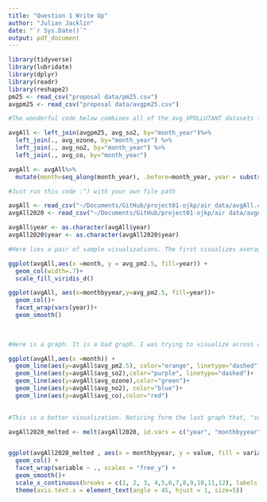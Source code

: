 ```yaml
---
title: "Question 1 Write Up"
author: "Julian Jacklin"
date: "`r Sys.Date()`"
output: pdf_document
---
```


```r

library(tidyverse)
library(lubridate)
library(dplyr)
library(readr)
library(reshape2)
pm25 <- read_csv("proposal data/pm25.csv")
avgpm25 <- read_csv("proposal data/avgpm25.csv")
```


```r

#The wonderful code below combines all of the avg_XPOLLUTANT datasets from data_cleanup, into one dataframe, adding a character-type `year` variable, a numeric `month` variable, and a numeric `month by year` variable(Jan-Dec, coded as 1-12). DO NOT RUN THIS CODE if avgAll and avgAll2020 are present in the air data folder. 

avgAll <- left_join(avgpm25, avg_so2, by="month_year")%>%
  left_join(., avg_ozone, by="month_year") %>%
  left_join(., avg_no2, by="month_year") %>%
  left_join(., avg_co, by="month_year") 

avgAll <- avgAll%>%
  mutate(month=seq_along(month_year), .before=month_year, year = substr(month_year, 0, 4), monthbyyear= rep(1:12, 7))


```

```r
#Just run this code :^) with your own file path

avgAll <- read_csv("~/Documents/GitHub/project01-ojkp/air data/avgAll.csv")
avgAll2020 <- read_csv("~/Documents/GitHub/project01-ojkp/air data/avgAll2020.csv")

avgAll$year <- as.character(avgAll$year)
avgAll2020$year <- as.character(avgAll2020$year)


```


```r

#Here lies a pair of sample visualizations. The first visualizes average pm2.5 levels from months 1-84, color-partitioned by year. If we wanted to do the same but for a different pollutant, we could simply substitute `avg_pm2.5` as it appears below, with another pollutant's variable name, keeping all else functionally the same. But WOAH! There's a UUGE spike in september 2020(portland wildfires). For further analysis, the second plot visualizes roughly the same information as the first, except faceted by year, and conveying a sense of regularity—as in, how skewed is our data by year, and more generally, how does the distribution of pollutant levels seem by year(and by pollutant). To view a different pollutant on this graph, make the same adjustments as you would to the first. 

```

```r


ggplot(avgAll,aes(x =month, y = avg_pm2.5, fill=year)) +
  geom_col(width=.7)+
  scale_fill_viridis_d() 

ggplot(avgAll, aes(x=monthbyyear,y=avg_pm2.5, fill=year))+
  geom_col()+
  facet_wrap(vars(year))+
  geom_smooth()
 
  
```

```r

#Here is a graph. It is a bad graph. I was trying to visualize across all 84 months(7 years), the pollutant levels for every pollutant on the same graph. Not only is this visually unappealing, but these pollutants exhibit scaling discrepancies that could not be dutifully remedied(even by taking their log, which is visually more pleasant, but a contextual nightmare, i.e. log of pollutant levels less than 1 would become negative, which doesn't make sense in context). Take what you would like from this scheme, however. 
```

```r

ggplot(avgAll,aes(x =month)) +
  geom_line(aes(y=avgAll$avg_pm2.5), color="orange", linetype="dashed")+
  geom_line(aes(y=avgAll$avg_so2),color="purple", linetype="dashed")+
  geom_line(aes(y=avgAll$avg_ozone),color="green")+
  geom_line(aes(y=avgAll$avg_no2), color="blue")+
  geom_line(aes(y=avgAll$avg_co),color="red")
 
```



  
```r

#This is a better visualization. Noticing form the last graph that, "something was up," in 2020, I created a visualization that focuses on the different pollutants' levels in 2020, similar to the second graph in this document. I first melted the data frame to a longer form, and faceted by the pollutant levels(essentially). This was just a cool ggplot trick.
```

```r


avgAll2020_melted <- melt(avgAll2020, id.vars = c("year", "monthbyyear"))


ggplot(avgAll2020_melted , aes(x = monthbyyear, y = value, fill = variable)) +
  geom_col() +
  facet_wrap(variable ~ ., scales = "free_y") +
  geom_smooth()+
  scale_x_continuous(breaks = c(1, 2, 3, 4,5,6,7,8,9,10,11,12), labels = c("1" = "Jan", "2" = "Feb","3" = "Mar", "4" = "Apr","5" = "May","6" = "Jun","7" = "Jul","8" = "Aug","9" = "Sep","10" = "Oct","11" = "Nov","12" = "Dec"))+
  theme(axis.text.x = element_text(angle = 45, hjust = 1, size=5))
  
```




